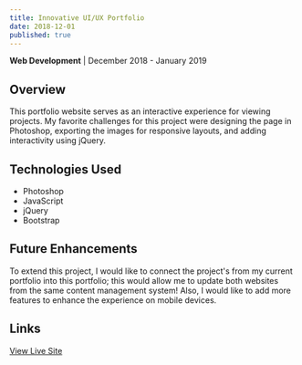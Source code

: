 ```yaml
---
title: Innovative UI/UX Portfolio
date: 2018-12-01
published: true
---
```


**Web Development** | December 2018 - January 2019

## Overview

This portfolio website serves as an interactive experience for viewing projects. My favorite challenges for this project were designing the page in Photoshop, exporting the images for responsive layouts, and adding interactivity using jQuery.

## Technologies Used

- Photoshop
- JavaScript
- jQuery
- Bootstrap

## Future Enhancements

To extend this project, I would like to connect the project's from my current portfolio into this portfolio; this would allow me to update both websites from the same content management system! Also, I would like to add more features to enhance the experience on mobile devices.

## Links

[View Live Site](https://caseyjkey.github.io/portfolio/)
